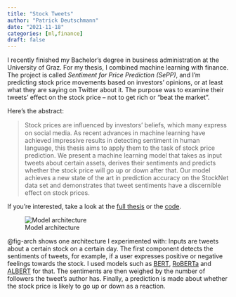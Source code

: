 ```yaml
---
title: "Stock Tweets"
author: "Patrick Deutschmann"
date: "2021-11-18"
categories: [ml,finance]
draft: false
---
```



I recently finished my Bachelor’s degree in business administration at the University of Graz. For my thesis, I combined machine learning with finance. The project is called _Sentiment for Price Prediction (SePP)_, and I’m predicting stock price movements based on investors’ opinions, or at least what they are saying on Twitter about it. The purpose was to examine their tweets’ effect on the stock price – not to get rich or “beat the market”.

Here’s the abstract:

> Stock prices are inﬂuenced by investors’ beliefs, which many express on social media. As recent advances in machine learning have achieved impressive results in detecting sentiment in human language, this thesis aims to apply them to the task of stock price prediction. We present a machine learning model that takes as input tweets about certain assets, derives their sentiments and predicts whether the stock price will go up or down after that. Our model achieves a new state of the art in prediction accuracy on the StockNet data set and demonstrates that tweet sentiments have a discernible effect on stock prices.

If you’re interested, take a look at the [full thesis](https://github.com/deutschmn/stock-tweets/blob/main/thesis.pdf) or the [code](https://github.com/deutschmn/stock-tweets).

![Model architecture](img/model_arch.png){#fig-arch}

@fig-arch shows one architecture I experimented with: Inputs are tweets about a certain stock on a certain day. The first component detects the sentiments of tweets, for example, if a user expresses positive or negative feelings towards the stock. I used models such as [BERT](https://aclanthology.org/N19-1423/), [RoBERTa](https://arxiv.org/abs/1907.11692) and [ALBERT](https://arxiv.org/abs/1909.11942) for that. The sentiments are then weighed by the number of followers the tweet’s author has. Finally, a prediction is made about whether the stock price is likely to go up or down as a reaction.

